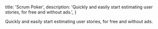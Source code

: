   title: 'Scrum Poker',
  description:
    'Quickly and easily start estimating user stories, for free and without ads.',
}

Quickly and easily start estimating user stories, for free and without ads.
